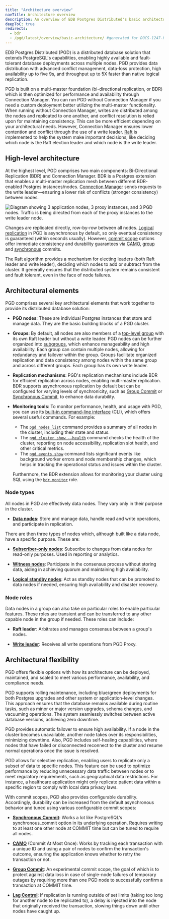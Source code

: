 ```yaml
---
title: "Architecture overview"
navTitle: Architecture overview
description: An overview of EDB Postgres Distributed's basic architecture, including groups, multiple masters, mesh topology, logical replication, connection management, and high availability.
deepToC: true
redirects:
  - bdr
  - /pgd/latest/overview/basic-architecture/ #generated for DOCS-1247-PGD-6.0-Docs
---
```


EDB Postgres Distributed (PGD) is a distributed database solution that extends PostgreSQL's capabilities, enabling highly available and fault-tolerant database deployments across multiple nodes. 
PGD provides data distribution with advanced conflict management, data-loss protection, high availability up to five 9s, and throughput up to 5X faster than native logical replication.

PGD is built on a multi-master foundation (bi-directional replication, or BDR) which is then optimized for performance and availability through Connection Manager. 
You can run PGD without Connection Manager if you need a custom deployment better utilizing the multi-master functionality. When running without Connection Manager, writes are distributed among the nodes and replicated to one another, and conflict resolution is relied upon for maintaining consistency.
This can be more efficient depending on your architectural needs. However, Connection Manager ensures lower contention and conflict through the use of a write leader.
[Raft](https://en.wikipedia.org/wiki/Raft_(algorithm)) is implemented to help the system make important decisions, like deciding which node is the Raft election leader and which node is the write leader. 

## High-level architecture

At the highest level, PGD comprises two main components: Bi-Directional Replication (BDR) and Connection Manager. 
BDR is a Postgres extension that enables a multi-master replication mesh between different BDR-enabled Postgres instances/nodes. 
[Connection Manager](../connection-manager) sends requests to the write leader—ensuring a lower risk of conflicts (stronger consistency) between nodes.

![Diagram showing 3 application nodes, 3 proxy instances, and 3 PGD nodes. Traffic is being directed from each of the proxy instances to the write leader node.](./images/always_on_1x3_updated.png)

Changes are replicated directly, row-by-row between all nodes. 
[Logical replication](/pgd/latest/terminology/#logical-replication) in PGD is asynchronous by default, so only eventual consistency is guaranteed (within seconds usually). 
However, [commit scope](/pgd/latest/reference/commit-scopes/commit-scopes) options offer immediate consistency and durability guarantees via [CAMO](/pgd/latest/reference/commit-scopes/camo/), [group](/pgd/latest/reference/commit-scopes/group-commit) and [synchronous](/pgd/latest/reference/commit-scopes/synchronous_commit) commits.

The Raft algorithm provides a mechanism for electing leaders (both Raft leader and write leader), deciding which nodes to add or subtract from the cluster. It generally ensures that the distributed system remains consistent and fault tolerant, even in the face of node failures.

## Architectural elements

PGD comprises several key architectural elements that work together to provide its distributed database solution:

  - **PGD nodes**: These are individual Postgres instances that store and manage data. They are the basic building blocks of a PGD cluster.
 
  - **Groups**:  By default, all nodes are also members of a [top-level group](../node_management/groups_and_subgroups/#groups) with its own Raft leader but without a write leader. PGD nodes can be further organized into [subgroups](../node_management/groups_and_subgroups/#sub-groups), which enhance manageability and high availability. Each group can contain multiple nodes, allowing for redundancy and failover within the group. Groups facilitate organized replication and data consistency among nodes within the same group and across different groups. Each group has its own write leader.

  - **Replication mechanisms**: PGD's replication mechanisms include BDR for efficient replication across nodes, enabling multi-master replication. BDR supports asynchronous replication by default but can be configured for varying levels of synchronicity, such as [Group Commit](../commit-scopes/group-commit) or [Synchronous Commit](../commit-scopes/synchronous_commit), to enhance data durability.

  - **Monitoring tools**: To monitor performance, health, and usage with PGD, you can use its [built-in command-line interface](/pgd/latest/reference/cli) (CLI), which offers several useful commands. For example: 
    - The [`pgd nodes list`](/pgd/latest/reference/cli/command_ref/nodes/list/) command provides a summary of all nodes in the cluster, including their state and status. 
    - The [`pgd cluster show --health`](/pgd/latest/reference/cli/command_ref/cluster/show/#options) command checks the health of the cluster, reporting on node accessibility, replication slot health, and other critical metrics. 
    - The [`pgd events show`](/pgd/latest/reference/cli/command_ref/events/show/) command lists significant events like background worker errors and node membership changes, which helps in tracking the operational status and issues within the cluster. 

    Furthermore, the BDR extension allows for monitoring your cluster using SQL using the [`bdr.monitor`](../security/pgd-predefined-roles/#bdr_monitor) role.

### Node types

All nodes in PGD are effectively data nodes. They vary only in their purpose in the cluster. 

  - **[Data nodes](/pgd/latest/reference/nodes/overview#data-nodes)**: Store and manage data, handle read and write operations, and participate in replication.

There are then three types of nodes which, although built like a data node, have a specific purpose. These are:

  - **[Subscriber-only nodes](/pgd/latest/reference/nodes/subscriber_only/)**: Subscribe to changes from data nodes for read-only purposes. Used in reporting or analytics.

  - **[Witness nodes](/pgd/latest/reference/nodes/witness_nodes/)**: Participate in the consensus process without storing data, aiding in achieving quorum and maintaining high availability.

  - **[Logical standby nodes](/pgd/latest/reference/nodes/logical_standby_nodes/)**: Act as standby nodes that can be promoted to data nodes if needed, ensuring high availability and disaster recovery.

### Node roles

Data nodes in a group can also take on particular roles to enable particular features. 
These roles are transient and can be transferred to any other capable node in the group if needed.
These roles can include:

  - **Raft leader**: Arbitrates and manages consensus between a group's nodes.

  - **[Write leader](/pgd/latest/terminology/#write-leader)**: Receives all write operations from PGD Proxy.

## Architectural flexibility

PGD offers flexible options with how its architecture can be deployed, maintained, and scaled to meet various performance, availability, and compliance needs.

PGD supports rolling maintenance, including blue/green deployments for both Postgres upgrades and other system or application-level changes. This approach ensures that the database remains available during routine tasks, such as minor or major version upgrades, schema changes, and vacuuming operations. The system seamlessly switches between active database versions, achieving zero downtime.

PGD provides automatic failover to ensure high availability. If a node in the cluster becomes unavailable, another node takes over its responsibilities, minimizing downtime. Also, PGD includes self-healing capabilities, where nodes that have failed or disconnected reconnect to the cluster and resume normal operations once the issue is resolved.

PGD allows for selective replication, enabling users to replicate only a subset of data to specific nodes. This feature can be used to optimize performance by reducing unnecessary data traffic between nodes or to meet regulatory requirements, such as geographical data restrictions. For instance, a healthcare application might only replicate patient data within a specific region to comply with local data privacy laws.

With commit scopes, PGD also provides configurable durability. Accordingly, durability can be increased from the default asynchronous behavior and tuned using various configurable commit scopes: 

- **[Synchronous Commit](/pgd/latest/reference/commit-scopes/synchronous_commit.mdx)**: Works a lot like PostgreSQL’s synchronous_commit option in its underlying operation. Requires writing to at least one other node at COMMIT time but can be tuned to require all nodes.

- **[CAMO](/pgd/latest/reference/commit-scopes/camo.mdx)** (Commit At Most Once): Works by tracking each transaction with a unique ID and using a pair of nodes to confirm the transaction's outcome, ensuring the application knows whether to retry the transaction or not.

- **[Group Commit](/pgd/latest/reference/commit-scopes/group-commit.mdx)**: An experimental commit scope, the goal of which is to protect against data loss in case of single-node failures of temporary outages by requiring more than one PGD node to successfully confirm a transaction at COMMIT time.

- **[Lag Control](/pgd/latest/reference/commit-scopes/lag-control.mdx)**: If replication is running outside of set limits (taking too long for another node to be replicated to), a delay is injected into the node that originally received the transaction, slowing things down until other nodes have caught up.
